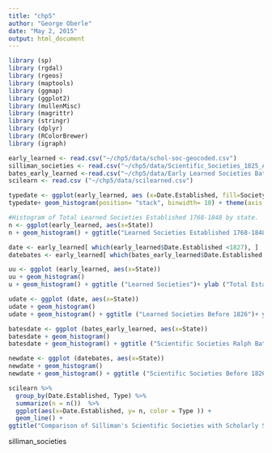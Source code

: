 ```yaml
---
title: "chp5"
author: "George Oberle"
date: "May 2, 2015"
output: html_document
---
```


```r
library (sp)
library (rgdal)
library (rgeos)
library (maptools)
library (ggmap)
library (ggplot2)
library (mullenMisc)
library (magrittr)
library (stringr)
library (dplyr)
library (RColorBrewer)
library (igraph)

```


```r
early_learned <- read.csv("~/chp5/data/schol-soc-geocoded.csv")
silliman_societies <- read.csv("~/chp5/data/Scientific_Societies_1825_American_Journal_of_Science_and_Arts.csv")
bates_early_learned <-read.csv("~/chp5/data/Early Learned Societies Bates 2.csv")
scilearn <- read.csv ("~/chp5/data/scilearned.csv")
```


```r
typedate <- ggplot(early_learned, aes (x=Date.Established, fill=Society))
typedate+ geom_histogram(position= "stack", binwidth= 10) + theme(axis.text.x = element_text(face = "bold", angle = 60, hjust = 1, size = 8)) +ggtitle("Learned Societies by Date Established") + ylab("Total Established") + xlab ("Year Established")
```

```r
#Histogram of Total Learned Societies Established 1768-1848 by state.
n <- ggplot(early_learned, aes(x=State))
n + geom_histogram() + ggtitle("Learned Societies Established 1768-1848") + ylab("Total Established")
```

```r
date <- early_learned[ which(early_learned$Date.Established <1827), ]
datebates <- early_learned[ which(bates_early_learned$Date.Established <1827), ]

uu <- ggplot (early_learned, aes(x=State))
uu + geom_histogram()
u + geom_histogram() + ggtitle ("Learned Societies")+ ylab ("Total Established")

udate <- ggplot (date, aes(x=State))
udate + geom_histogram()
udate + geom_histogram() + ggtitle ("Learned Societies Before 1826")+ ylab ("Total Established")

```

```r
batesdate <- ggplot (bates_early_learned, aes(x=State))
batesdate + geom_histogram()
batesdate + geom_histogram() + ggtitle ("Scientific Societies Ralph Bates")+ ylab ("Total Established")

newdate <- ggplot (datebates, aes(x=State))
newdate + geom_histogram()
newdate + geom_histogram() + ggtitle ("Scientific Societies Before 1826 Ralph Bates")+ ylab ("Total Established")
```


```r
scilearn %>%
  group_by(Date.Established, Type) %>%
  summarize(n = n())  %>% 
  ggplot(aes(x=Date.Established, y= n, color = Type )) +
  geom_line() +
ggtitle("Comparison of Silliman's Scientific Societies with Scholarly Societies") + ylab("Total Societies") + xlab("Year Established")
```


silliman_societies 
